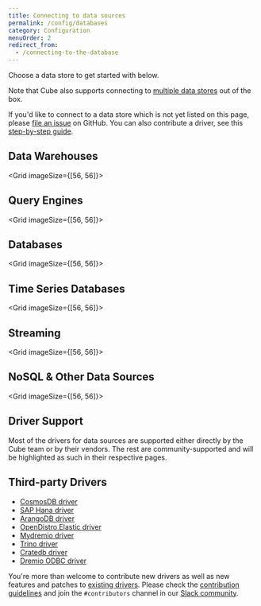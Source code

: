 ```yaml
---
title: Connecting to data sources
permalink: /config/databases
category: Configuration
menuOrder: 2
redirect_from:
  - /connecting-to-the-database
---
```


Choose a data store to get started with below.

Note that Cube also supports connecting to [multiple data
stores][ref-config-multi-data-src] out of the box.

<InfoBox>

  If you'd like to connect to a data store which is not yet listed on this page,
  please [file an issue](https://github.com/cube-js/cube/issues) on
  GitHub. You can also contribute a driver, see this [step-by-step guide](https://github.com/cube-js/cube/blob/master/CONTRIBUTING.md#implementing-driver).

</InfoBox>

## Data Warehouses

<Grid imageSize={[56, 56]}>
  <GridItem
    url="databases/aws-redshift"
    imageUrl="https://static.cube.dev/icons/redshift.svg"
    title="Amazon Redshift"
  />
  <GridItem
    url="databases/google-bigquery"
    imageUrl="https://static.cube.dev/icons/bigquery.svg"
    title="Google BigQuery"
  />
  <GridItem
    url="databases/snowflake"
    imageUrl="https://static.cube.dev/icons/snowflake.svg"
    title="Snowflake"
  />
  <GridItem
    url="databases/databricks/jdbc"
    imageUrl="https://static.cube.dev/icons/databricks.svg"
    title="Databricks"
  />
  <GridItem
    url="databases/clickhouse"
    imageUrl="https://static.cube.dev/icons/clickhouse.svg"
    title="ClickHouse"
  />
  <GridItem
    url="databases/firebolt"
    imageUrl="https://static.cube.dev/icons/firebolt.svg"
    title="Firebolt"
  />
</Grid>

## Query Engines

<Grid imageSize={[56, 56]}>
  <GridItem
    url="databases/aws-athena"
    imageUrl="https://static.cube.dev/icons/athena.svg"
    title="Amazon Athena"
  />
  <GridItem
    url="databases/hive-sparksql"
    imageUrl="https://static.cube.dev/icons/hive.svg"
    title="Hive/SparkSQL"
  />
  <GridItem
    url="databases/presto"
    imageUrl="https://static.cube.dev/icons/presto.svg"
    title="Presto"
  />
  <GridItem
    url="databases/trino"
    imageUrl="https://static.cube.dev/icons/trino.svg"
    title="Trino"
  />
</Grid>

## Databases

<Grid imageSize={[56, 56]}>
  <GridItem
    url="databases/postgres"
    imageUrl="https://static.cube.dev/icons/postgres.svg"
    title="Postgres"
  />
  <GridItem
    url="databases/mssql"
    imageUrl="https://static.cube.dev/icons/ms-sql.svg"
    title="MS SQL"
  />
  <GridItem
    url="databases/mysql"
    imageUrl="https://static.cube.dev/icons/mysql.svg"
    title="MySQL"
  />
  <GridItem
    url="databases/oracle"
    imageUrl="https://static.cube.dev/icons/oracle.svg"
    title="Oracle"
  />
  <GridItem
    url="databases/sqlite"
    imageUrl="https://static.cube.dev/icons/sqlite.svg"
    title="SQLite"
  />
  <GridItem
    url="databases/singlestore"
    imageUrl="https://ucarecdn.com/d68f15ae-0bd6-479f-b70c-742e14ce039e/"
    title="SingleStore"
  />
</Grid>

## Time Series Databases

<Grid imageSize={[56, 56]}>
  <GridItem
    url="databases/questdb"
    imageUrl="https://static.cube.dev/icons/questdb.svg"
    title="QuestDB"
  />
</Grid>

## Streaming

<Grid imageSize={[56, 56]}>
  <GridItem
    url="databases/ksqldb"
    imageUrl="https://static.cube.dev/icons/ksql.svg"
    title="ksqlDB"
  />
  <GridItem
    url="databases/materialize"
    imageUrl="https://static.cube.dev/icons/materialize.svg"
    title="Materialize"
  />
</Grid>

## NoSQL & Other Data Sources

<Grid imageSize={[56, 56]}>
  <GridItem
    url="databases/elasticsearch"
    imageUrl="https://static.cube.dev/icons/elasticsearch.svg"
    title="Elasticsearch"
  />
  <GridItem
    url="databases/mongodb"
    imageUrl="https://static.cube.dev/icons/mongo.svg"
    title="MongoDB"
  />
  <GridItem
    url="databases/druid"
    imageUrl="https://static.cube.dev/icons/druid.svg"
    title="Druid"
  />
</Grid>

## Driver Support

Most of the drivers for data sources are supported either directly by the Cube
team or by their vendors. The rest are community-supported and will be
highlighted as such in their respective pages.

## Third-party Drivers

- [CosmosDB driver](https://www.npmjs.com/package/cosmosdb-cubejs-driver)
- [SAP Hana driver](https://www.npmjs.com/package/cubejs-hana-driver)
- [ArangoDB driver](https://www.npmjs.com/package/arangodb-cubejs-driver)
- [OpenDistro Elastic driver](https://www.npmjs.com/package/opendistro-cubejs-driver)
- [Mydremio driver](https://www.npmjs.com/package/mydremio-cubejs-driver)
- [Trino driver](https://www.npmjs.com/package/trino-cubejs-driver)
- [Cratedb driver](https://www.npmjs.com/package/cratedb-cubejs-driver)
- [Dremio ODBC driver](https://www.npmjs.com/package/dremio-odbc-cubejs-driver)

You're more than welcome to contribute new drivers as well as new features and
patches to
[existing drivers](https://github.com/cube-js/cube/tree/master/packages). Please
check the
[contribution guidelines](https://github.com/cube-js/cube/blob/master/CONTRIBUTING.md#contributing-database-drivers)
and join the `#contributors` channel in our
[Slack community](https://slack.cube.dev).

[ref-config-multi-data-src]: /config/multiple-data-sources
